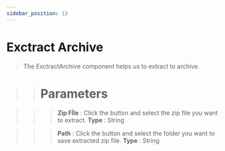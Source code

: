 ```yaml
---
sidebar_position: 13
---
```


# Exctract Archive

> The  ExctractArchive component helps us to extract to archive.

>> # Parameters

>>> **Zip Fİle** : Click the button and select the zip file you want to extract. **Type** : String

>>> **Path** :  Click the button and select the folder you want to save extracted zip file. **Type** : String
